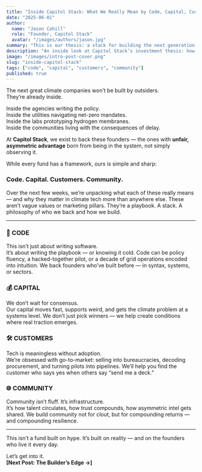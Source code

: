 ```yaml
---
title: "Inside Capitol Stack: What We Really Mean by Code, Capital, Customers, and Community"
date: "2025-06-01"
author:
  name: "Jason Cahill"
  role: "Founder, Capitol Stack"
  avatar: "/images/authors/jason.jpg"
summary: "This is our thesis: a stack for building the next generation of climate companies from the inside."
description: "An inside look at Capitol Stack’s investment thesis: how Code, Capital, Customers, and Community form the foundation for climate tech founders building from within the system."
image: "/images/intro-post-cover.png"
slug: "inside-capitol-stack"
tags: ["code", "capital", "customers", "community"]
published: true
---
```



The next great climate companies won’t be built by outsiders.  
They’re already inside.

Inside the agencies writing the policy.  
Inside the utilities navigating net-zero mandates.  
Inside the labs prototyping hydrogen membranes.  
Inside the communities living with the consequences of delay.

At **Capitol Stack**, we exist to back these founders — the ones with **unfair, asymmetric advantage** born from being in the system, not simply observing it.

While every fund has a framework, ours is simple and sharp:

### **Code. Capital. Customers. Community.**

Over the next few weeks, we’re unpacking what each of these really means — and why they matter in climate tech more than anywhere else. These aren’t vague values or marketing pillars. They’re a playbook. A stack. A philosophy of who we back and how we build.

---

### 🧱 CODE  
This isn’t just about writing software.  
It’s about writing the playbook — or knowing it cold. Code can be policy fluency, a hacked-together pilot, or a decade of grid operations encoded into intuition. We back founders who’ve built before — in syntax, systems, or sectors.

### 💰 CAPITAL  
We don’t wait for consensus.  
Our capital moves fast, supports weird, and gets the climate problem at a systems level. We don’t just pick winners — we help create conditions where real traction emerges.

### 🛠 CUSTOMERS  
Tech is meaningless without adoption.  
We’re obsessed with go-to-market: selling into bureaucracies, decoding procurement, and turning pilots into pipelines. We’ll help you find the customer who says yes when others say “send me a deck.”

### 🌐 COMMUNITY  
Community isn’t fluff. It’s infrastructure.  
It’s how talent circulates, how trust compounds, how asymmetric intel gets shared. We build community not for clout, but for compounding returns — and compounding resilience.

---

This isn’t a fund built on hype. It’s built on reality — and on the founders who live it every day.

Let’s get into it.  
**[Next Post: The Builder’s Edge →]**
